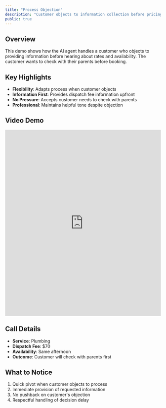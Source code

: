 ```yaml
---
title: "Process Objection"
description: "Customer objects to information collection before pricing"
public: true
---
```


## Overview

This demo shows how the AI agent handles a customer who objects to providing information before hearing about rates and availability. The customer wants to check with their parents before booking.

## Key Highlights

- **Flexibility**: Adapts process when customer objects
- **Information First**: Provides dispatch fee information upfront
- **No Pressure**: Accepts customer needs to check with parents
- **Professional**: Maintains helpful tone despite objection

## Video Demo

<iframe
  src="https://share.descript.com/embed/Alq3g2Gla4g"
  width="100%"
  height="600"
  frameBorder="0"
  allowFullScreen
  className="rounded-xl"
></iframe>

## Call Details

- **Service**: Plumbing
- **Dispatch Fee**: $70
- **Availability**: Same afternoon
- **Outcome**: Customer will check with parents first

## What to Notice

1. Quick pivot when customer objects to process
2. Immediate provision of requested information
3. No pushback on customer's objection
4. Respectful handling of decision delay
